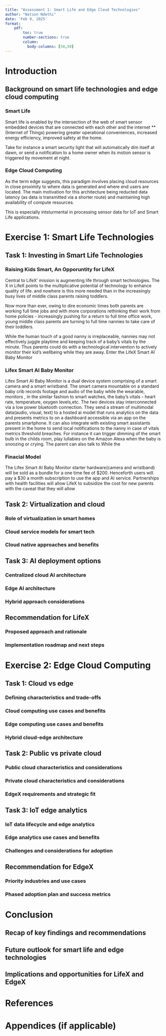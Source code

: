 ```yaml
---
title: "Assessment 1: Smart Life and Edge Cloud Technologies"
author: "Watson Ndethi"
date: 'Feb 9, 2025'
format: 
    pdf:
        toc: true
        number-sections: true
        column: 
          body-columns: [50,50]
---
```


# Introduction

## Background on smart life technologies and edge cloud computing

### Smart Life
Smart life is enabled by the intersection of the web of smart sensor embedded devices that are connected with each other and the internet **(Internet of Things) powering greater operational conveniences, increased energy efficiency, improved safety at the home. 

Take for instance a smart security light that will automatically dim itself at dawn, or send a notification to a home owner when its motion sensor is triggered by movement at night. 

### Edge Cloud Computing
As the term edge suggests, this paradigm involves placing cloud resources in close proximity to where data is generated and where end users are located. The main motivation for this architecture being reducted data latency (as data is transmitted via a shorter route) and maintaining high availability of compute resources. 

This is especially intsturmental in processing sensor data for IoT and Smart Life applications.

# Exercise 1: Smart Life Technologies 

## Task 1: Investing in Smart Life Technologies

### Raising Kids Smart, An Opporuntity for LifeX

Central to LifeX' mission is augmenting life through smart technologies. The X in LifeX points to the multiplicative potential of technology to enhance quality of life. and nowhere is this more needed than in the increasingly busy lives of middle class parents raising toddlers.

Now more than ever, owing to dire economic times both parents are working full time jobs and with more corporations rethinking their work from home policies - increasingly pushing for a return to full time office work, young middle class parents are turning to full time nannies to take care of their toddlers. 

While the human touch of a good nanny is irreplaceable, nannies may not effectively juggle playtime and keeping track of a baby's vitals by the minute. Thus parents could do with a technological intervention to actively monitor their kid's wellbeing while they are away. Enter the LifeX Smart AI Baby Monitor

### Lifex Smart AI Baby Monitor
Lifex Smart AI Baby Monitor is a dual device system comprising of a smart camera and a smart wristband. The smart camera mountable on a standard baby crib records footage and audio of the baby while the wearable, 
monitors , in the similar fashion to smart watches, the baby's vitals - heart rate, temperature, oxygen levels,etc. The two devices stay interconnected via a low power bluetooth connection. They send a stream of multimodal data(audio, visual, text) to a hosted ai model that runs analytics on the data and presents metrics to on a dashboard accessible via an app on the parents smartphone. 
It can also integrate with existing smart assistants present in the home to send local notifications to the nanny in case of vitals metrics threshold breaches. For instance it can trigger dimming of the smart bulb in the childs room, play lullabies on the Amazon Alexa when the baby is snoozing or crying. The parent can also talk to
While the 

### Finacial Model
The Lifex Smart AI Baby Monitor starter hardware(camera and wristband) will be sold as a bundle for a one time fee of $200. Henceforth users will pay a $30 a month subscription to use the app and AI service. Partnerships with health facilities will allow LifeX to subsidize the cost for new parents with the caveat that they will allow 

## Task 2: Virtualization and cloud

### Role of virtualization in smart homes

### Cloud service models for smart tech

### Cloud native approaches and benefits  

## Task 3: AI deployment options

### Centralized cloud AI architecture 

### Edge AI architecture

### Hybrid approach considerations

## Recommendation for LifeX  

### Proposed approach and rationale

### Implementation roadmap and next steps

# Exercise 2: Edge Cloud Computing

## Task 1: Cloud vs edge 

### Defining characteristics and trade-offs

### Cloud computing use cases and benefits

### Edge computing use cases and benefits

### Hybrid cloud-edge architecture

## Task 2: Public vs private cloud

### Public cloud characteristics and considerations

### Private cloud characteristics and considerations

### EdgeX requirements and strategic fit

## Task 3: IoT edge analytics 

### IoT data lifecycle and edge analytics

### Edge analytics use cases and benefits 

### Challenges and considerations for adoption

## Recommendation for EdgeX

### Priority industries and use cases

### Phased adoption plan and success metrics  

# Conclusion 

## Recap of key findings and recommendations

## Future outlook for smart life and edge technologies

## Implications and opportunities for LifeX and EdgeX

# References 

# Appendices (if applicable)
